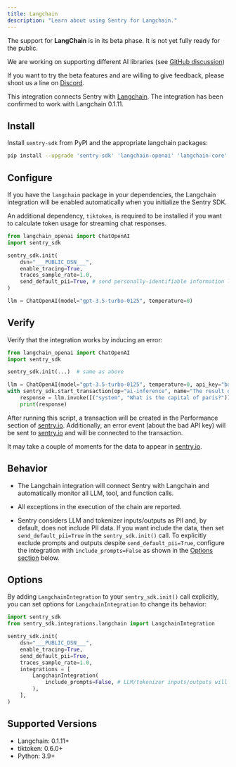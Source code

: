 ```yaml
---
title: Langchain
description: "Learn about using Sentry for Langchain."
---
```


<Alert level="info" title="Beta">

The support for **LangChain** is in its beta phase. It is not yet fully ready for the public.

We are working on supporting different AI libraries (see [GitHub discussion](https://github.com/getsentry/sentry-python/discussions/3007))

If you want to try the beta features and are willing to give feedback, please shoot us a line on [Discord](https://discord.com/invite/Ww9hbqr).

</Alert>

This integration connects Sentry with [Langchain](https://github.com/langchain-ai/langchain).
The integration has been confirmed to work with Langchain 0.1.11.

## Install

Install `sentry-sdk` from PyPI and the appropriate langchain packages:

```bash
pip install --upgrade 'sentry-sdk' 'langchain-openai' 'langchain-core'
```

## Configure

If you have the `langchain` package in your dependencies, the Langchain integration will be enabled automatically when you initialize the Sentry SDK.

An additional dependency, `tiktoken`, is required to be installed if you want to calculate token usage for streaming chat responses.

<SignInNote />

```python
from langchain_openai import ChatOpenAI
import sentry_sdk

sentry_sdk.init(
    dsn="___PUBLIC_DSN___",
    enable_tracing=True,
    traces_sample_rate=1.0,
    send_default_pii=True, # send personally-identifiable information like LLM responses to sentry
)

llm = ChatOpenAI(model="gpt-3.5-turbo-0125", temperature=0)
```

## Verify

Verify that the integration works by inducing an error:

```python
from langchain_openai import ChatOpenAI
import sentry_sdk

sentry_sdk.init(...)  # same as above

llm = ChatOpenAI(model="gpt-3.5-turbo-0125", temperature=0, api_key="bad API key")
with sentry_sdk.start_transaction(op="ai-inference", name="The result of the AI inference"):
    response = llm.invoke([("system", "What is the capital of paris?")])
    print(response)
```

After running this script, a transaction will be created in the Performance section of [sentry.io](https://sentry.io). Additionally, an error event (about the bad API key) will be sent to [sentry.io](https://sentry.io) and will be connected to the transaction.

It may take a couple of moments for the data to appear in [sentry.io](https://sentry.io).

## Behavior

- The Langchain integration will connect Sentry with Langchain and automatically monitor all LLM, tool, and function calls.

- All exceptions in the execution of the chain are reported.

- Sentry considers LLM and tokenizer inputs/outputs as PII and, by default, does not include PII data. If you want include the data, then set `send_default_pii=True` in the `sentry_sdk.init()` call. To explicitly exclude prompts and outputs despite `send_default_pii=True`, configure the integration with `include_prompts=False` as shown in the [Options section](#options) below.

## Options

By adding `LangchainIntegration` to your `sentry_sdk.init()` call explicitly, you can set options for `LangchainIntegration` to change its behavior:

```python
import sentry_sdk
from sentry_sdk.integrations.langchain import LangchainIntegration

sentry_sdk.init(
    dsn="___PUBLIC_DSN___",
    enable_tracing=True,
    send_default_pii=True,
    traces_sample_rate=1.0,
    integrations = [
        LangchainIntegration(
            include_prompts=False, # LLM/tokenizer inputs/outputs will be not sent to Sentry, despite send_default_pii=True
        ),
    ],
)
```

## Supported Versions

- Langchain: 0.1.11+
- tiktoken: 0.6.0+
- Python: 3.9+
